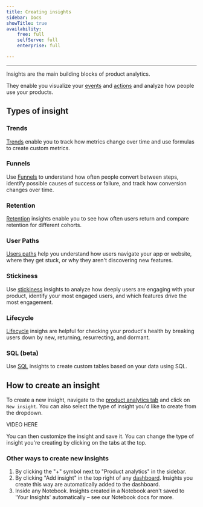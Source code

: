```yaml
---
title: Creating insights
sidebar: Docs
showTitle: true
availability:
    free: full
    selfServe: full
    enterprise: full

---
```


---


Insights are the main building blocks of product analytics. 

They enable you visualize your [events](/docs/data/events) and [actions](/docs/data/actions) and analyze how people use your products.

## Types of insight

### Trends

<ProductScreenshot
  imageLight={ImgTrendsLight} 
  imageDark={ImgTrendsDark} 
  alt="Trends insight" 
  classes="rounded"
/>

[Trends](/docs/user-guides/trends) enable you to track how metrics change over time and use formulas to create custom metrics.

### Funnels

<ProductScreenshot
  imageLight={ImgFunnelLight} 
  imageDark={ImgFunnelDark} 
  alt="Funnels insight" 
  classes="rounded"
/>

Use [Funnels](/docs/user-guides/funnels) to understand how often people convert between steps, identify possible causes of success or failure, and track how conversion changes over time.

### Retention

<ProductScreenshot
  imageLight={ImgRetentionLight} 
  imageDark={ImgRetentionDark} 
  alt="Retention insight" 
  classes="rounded"
/>

[Retention](/docs/user-guides/retention) insights enable you to see how often users return and compare retention for different cohorts.

### User Paths

<ProductScreenshot
  imageLight={ImgUserPathsLight} 
  imageDark={ImgUserPathsDark} 
  alt="User paths insight" 
  classes="rounded"
/>

[Users paths](/docs/user-guides/paths) help you understand how users navigate your app or website, where they get stuck, or why they aren't discovering new features.

### Stickiness

<ProductScreenshot
  imageLight={ImgStickinessLight} 
  imageDark={ImgStickinessDark} 
  alt="Stickiness insight" 
  classes="rounded"
/>

Use [stickiness](/docs/product-analytics/stickiness) insights to analyze how deeply users are engaging with your product, identify your most engaged users, and which features drive the most engagement.

### Lifecycle

<ProductScreenshot
  imageLight={ImgLifecycleLight} 
  imageDark={ImgLifecycleDark} 
  alt="Lifecycle insight" 
  classes="rounded"
/>

[Lifecycle](/docs/user-guides/lifecycle) insighs are helpful for checking your product's health by breaking users down by new, returning, resurrecting, and dormant.

### SQL (beta)

<ProductScreenshot
  imageLight={ImgSQLLight} 
  imageDark={ImgSQLDark} 
  alt="SQL insight" 
  classes="rounded"
/>

Use [SQL](/docs/product-analytics/hogql#sql-insights) insights to create custom tables based on your data using SQL.

## How to create an insight

To create a new insight, navigate to the [product analytics tab](https://us.posthog.com/insights) and click on `New insight`. You can also select the type of insight you'd like to create from the dropdown.

VIDEO HERE

You can then customize the insight and save it. You can change the type of insight you're creating by clicking on the tabs at the top.

### Other ways to create new insights

1. By clicking the "+" symbol next to "Product analytics" in the sidebar.
2. By clicking "Add insight" in the top right of any [dashboard](/docs/product-analytics/dashboards). Insights you create this way are automatically added to the dashboard.
3. Inside any Notebook. Insights created in a Notebook aren't saved to 'Your Insights' automatically – see our Notebook docs for more.